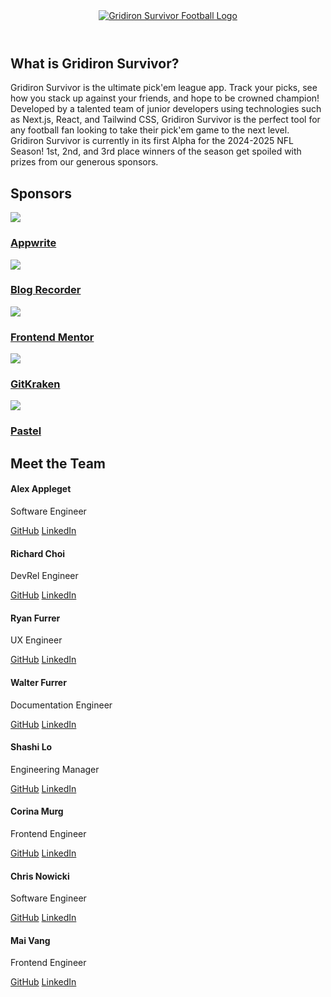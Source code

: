 
<html>
  <body class="dark bg-background text-muted-foreground max-w-screen-lg mx-auto text-pretty flex flex-col space-y-36 pb-36">
    <header class="header flex justify-center align-middle">
      <a href="https://www.gridironsurvivor.com" target="_blank" rel="noreferrer" class="w-1/6 h-fit">
        <Image class="w-full" src={gridironLogo} alt='Gridiron Survivor Football Logo' />
      </a>
    </header>
    <section class="hero space-y-12">
      <h1>What is Gridiron Survivor?</h1>
      <p class="text-xl text-pretty max-w-screen-lg mx-auto">
        Gridiron Survivor is the ultimate pick'em league app. Track your picks, see how you stack up against your friends, and hope to be crowned champion! Developed by a talented team of junior developers using technologies such as Next.js, React, and Tailwind CSS, Gridiron Survivor is the perfect tool for any football fan looking to take their pick'em game to the next level.
        <br />
        Gridiron Survivor is currently in its first Alpha for the 2024-2025 NFL Season! 1st, 2nd, and 3rd place winners of the season get spoiled with prizes from our generous sponsors.
      </p>
    </section>
    <section class="sponsors-section h-fit">
      <h2 class="pb-8">Sponsors</h2>
      <div class="sponsors-card-container flex flex-row flex-wrap justify-between mx-auto">
        <a href="https://appwrite.io/" target="_blank" rel="noreferrer" class="sponsor-card">
          <Image src={appwriteLogo} />
          <h3>Appwrite</h3>
        </a>
        <a href="https://blogrecorder.com/" target="_blank" rel="noreferrer" class="sponsor-card">
          <Image src={blogRecorderLogo} />
          <h3>Blog Recorder</h3>
        </a>
        <a href="https://www.frontendmentor.io/" target="_blank" rel="noreferrer" class="sponsor-card">
          <Image src={frontendMentorLogo} />
          <h3>Frontend Mentor</h3>
        </a>
        <a href="https://www.gitkraken.com/" target="_blank" rel="noreferrer" class="sponsor-card">
          <Image src={gitkrakenLogo} />
          <h3>GitKraken</h3>
        </a>
        <a href="https://usepastel.com/" target="_blank" rel="noreferrer" class="sponsor-card">
          <Image src={pastelLogo} />
          <h3>Pastel</h3>
        </a>
      </div>
    </section>
    <section class="meet-the-team space-y-12">
      <h2>Meet the Team</h2>
      <section class="meet-the-team grid grid-cols-4 grid-rows-auto place-items-center mx-auto gap-x-20 gap-y-10">
        <div class="team-member flex flex-col gap-2">
          <div>
            <h4>Alex Appleget</h4>
            <p>Software Engineer</p>
          </div>
          <div>
            <a href="https://github.com/alexappleget" target="_blank" rel="noreferrer">GitHub</a>
            <a href="https://www.linkedin.com/in/alex-appleget/" target="_blank" rel="noreferrer">LinkedIn</a>
          </div>
        </div>
        <div class="team-member flex flex-col gap-2">
          <div>
            <h4>Richard Choi</h4>
            <p>DevRel Engineer</p>
          </div>
          <div>
            <a href="https://github.com/choir27" target="_blank" rel="noreferrer">GitHub</a>
            <a href="https://www.linkedin.com/in/richard-choir/" target="_blank" rel="noreferrer">LinkedIn</a>
          </div>
        </div>
        <div class="team-member flex flex-col gap-2">
          <div>
            <h4>Ryan Furrer</h4>
            <p>UX Engineer</p>
          </div>
          <div>
            <a href="https://github.com/ryandotfurrer" target="_blank" rel="noreferrer">GitHub</a>
            <a href="https://www.linkedin.com/in/ryanfurrer/" target="_blank" rel="noreferrer">LinkedIn</a>
          </div>
        </div>
        <div class="team-member flex flex-col gap-2">
          <div>
            <h4>Walter Furrer</h4>
            <p>Documentation Engineer</p>
          </div>
          <div>
            <a href="https://github.com/FurrerW" target="_blank" rel="noreferrer">GitHub</a>
            <a href="https://www.linkedin.com/in/furrerw/" target="_blank" rel="noreferrer">LinkedIn</a>
          </div>
        </div>
        <div class="team-member flex flex-col gap-2">
          <div>
            <h4>Shashi Lo</h4>
            <p>Engineering Manager</p>
          </div>
          <div>
            <a href="https://github.com/shashilo" target="_blank" rel="noreferrer">GitHub</a>
            <a href="https://www.linkedin.com/in/shashilo/" target="_blank" rel="noreferrer">LinkedIn</a>
          </div>
        </div>
        <div class="team-member flex flex-col gap-2">
          <div>
            <h4>Corina Murg</h4>
            <p>Frontend Engineer</p>
          </div>
          <div>
            <a href="https://github.com/CorinaMurg" target="_blank" rel="noreferrer">GitHub</a>
            <a href="https://www.linkedin.com/in/corinamurg/" target="_blank" rel="noreferrer">LinkedIn</a>
          </div>
        </div>
        <div class="team-member flex flex-col gap-2">
          <div>
            <h4>Chris Nowicki</h4>
            <p>Software Engineer</p>
          </div>
          <div>
            <a href="https://github.com/chris-nowicki" target="_blank" rel="noreferrer">GitHub</a>
            <a href="https://www.linkedin.com/in/chris-nowicki/" target="_blank" rel="noreferrer">LinkedIn</a>
          </div>
        </div>
        <div class="team-member flex flex-col gap-2">
          <div>
            <h4>Mai Vang</h4>
            <p>Frontend Engineer</p>
          </div>
          <div>
            <a href="https://github.com/vmaineng" target="_blank" rel="noreferrer">GitHub</a>
            <a href="https://www.linkedin.com/in/mai-vang-swe/" target="_blank" rel="noreferrer">LinkedIn</a>
          </div>
        </div>
      </section>
    </section>

  </body>

</html>
